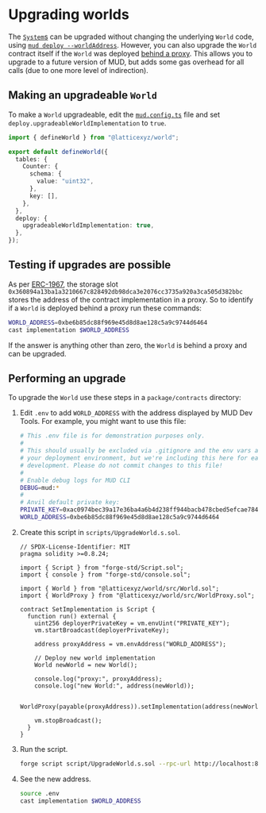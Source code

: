 
# Upgrading worlds

The [`System`s](./systems) can be upgraded without changing the underlying `World` code, using [`mud deploy --worldAddress`](http://localhost:3000/cli/deploy#upgrading-a-world).
However, you can also upgrade the `World` contract itself if the `World` was deployed [behind a proxy](/config#upgradeableWorldImplementation).
This allows you to upgrade to a future version of MUD, but adds some gas overhead for all calls (due to one more level of indirection).

## Making an upgradeable `World`

To make a `World` upgradeable, edit the [`mud.config.ts`](/config) file and set `deploy.upgradeableWorldImplementation` to `true`.

<CollapseCode>

```typescript filename="mud.config.ts" copy showLineNumbers {12-14}
import { defineWorld } from "@latticexyz/world";

export default defineWorld({
  tables: {
    Counter: {
      schema: {
        value: "uint32",
      },
      key: [],
    },
  },
  deploy: {
    upgradeableWorldImplementation: true,
  },
});
```

</CollapseCode>

## Testing if upgrades are possible

As per [ERC-1967](https://eips.ethereum.org/EIPS/eip-1967#logic-contract-address), the storage slot `0x360894a13ba1a3210667c828492db98dca3e2076cc3735a920a3ca505d382bbc` stores the address of the contract implementation in a proxy.
So to identify if a `World` is deployed behind a proxy run these commands:

```sh copy
WORLD_ADDRESS=0xbe6b85dc88f969e45d8d8ae128c5a9c9744d6464
cast implementation $WORLD_ADDRESS
```

If the answer is anything other than zero, the `World` is behind a proxy and can be upgraded.

## Performing an upgrade

To upgrade the `World` use these steps in a `package/contracts` directory:

1. Edit `.env` to add `WORLD_ADDRESS` with the address displayed by MUD Dev Tools.
   For example, you might want to use this file:

   <CollapseCode>

   ```sh filename=".env" showLineNumbers copy {12}
   # This .env file is for demonstration purposes only.
   #
   # This should usually be excluded via .gitignore and the env vars attached to
   # your deployment environment, but we're including this here for ease of local
   # development. Please do not commit changes to this file!
   #
   # Enable debug logs for MUD CLI
   DEBUG=mud:*
   #
   # Anvil default private key:
   PRIVATE_KEY=0xac0974bec39a17e36ba4a6b4d238ff944bacb478cbed5efcae784d7bf4f2ff80
   WORLD_ADDRESS=0xbe6b85dc88f969e45d8d8ae128c5a9c9744d6464
   ```

   </CollapseCode>

1. Create this script in `scripts/UpgradeWorld.s.sol`.

   <CollapseCode>

   ```solidity filename="UpgradeWorld.s.sol" copy showLineNumbers {18,23}
   // SPDX-License-Identifier: MIT
   pragma solidity >=0.8.24;

   import { Script } from "forge-std/Script.sol";
   import { console } from "forge-std/console.sol";

   import { World } from "@latticexyz/world/src/World.sol";
   import { WorldProxy } from "@latticexyz/world/src/WorldProxy.sol";

   contract SetImplementation is Script {
     function run() external {
       uint256 deployerPrivateKey = vm.envUint("PRIVATE_KEY");
       vm.startBroadcast(deployerPrivateKey);

       address proxyAddress = vm.envAddress("WORLD_ADDRESS");

       // Deploy new world implementation
       World newWorld = new World();

       console.log("proxy:", proxyAddress);
       console.log("new World:", address(newWorld));

       WorldProxy(payable(proxyAddress)).setImplementation(address(newWorld));

       vm.stopBroadcast();
     }
   }
   ```

   </CollapseCode>

1. Run the script.

   ```sh copy
   forge script script/UpgradeWorld.s.sol --rpc-url http://localhost:8545 --broadcast
   ```

1. See the new address.

   ```sh copy
   source .env
   cast implementation $WORLD_ADDRESS
   ```

